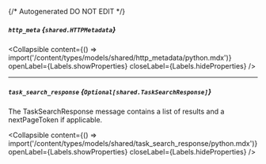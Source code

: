 {/* Autogenerated DO NOT EDIT  */}

##### `http_meta` *{`shared.HTTPMetadata`}*

<Collapsible content={() => import('/content/types/models/shared/http_metadata/python.mdx')} openLabel={Labels.showProperties} closeLabel={Labels.hideProperties} />


---
##### `task_search_response` *{`Optional[shared.TaskSearchResponse]`}*
The TaskSearchResponse message contains a list of results and a nextPageToken if applicable.

<Collapsible content={() => import('/content/types/models/shared/task_search_response/python.mdx')} openLabel={Labels.showProperties} closeLabel={Labels.hideProperties} />



